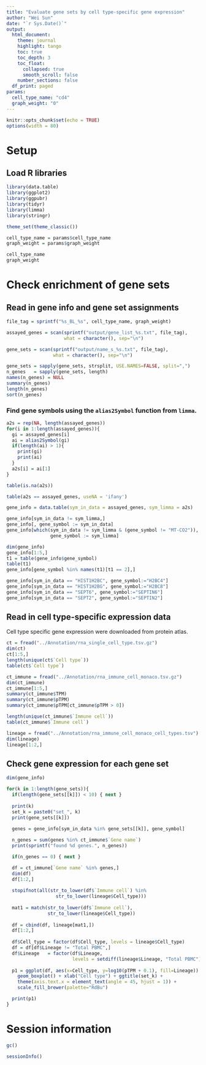 ```yaml
---
title: "Evaluate gene sets by cell type-specific gene expression"
author: "Wei Sun"
date: "`r Sys.Date()`"
output: 
  html_document:
    theme: journal
    highlight: tango
    toc: true
    toc_depth: 3
    toc_float:
      collapsed: true
      smooth_scroll: false
    number_sections: false
  df_print: paged
params:
  cell_type_name: "cd4"
  graph_weight: "0" 
---
```


```r
knitr::opts_chunk$set(echo = TRUE)
options(width = 80)
```


# Setup

## Load R libraries
```r
library(data.table)
library(ggplot2)
library(ggpubr)
library(tidyr)
library(limma)
library(stringr)

theme_set(theme_classic())

cell_type_name = params$cell_type_name
graph_weight = params$graph_weight

cell_type_name
graph_weight
```

# Check enrichment of gene sets

## Read in gene info and gene set assignments

```r
file_tag = sprintf("%s_BL_%s", cell_type_name, graph_weight)

assayed_genes = scan(sprintf("output/gene_list_%s.txt", file_tag), 
                     what = character(), sep="\n")

gene_sets = scan(sprintf("output/name_s_%s.txt", file_tag), 
                 what = character(), sep="\n")

gene_sets = sapply(gene_sets, strsplit, USE.NAMES=FALSE, split=",")
n_genes   = sapply(gene_sets, length)
names(n_genes) = NULL
summary(n_genes)
length(n_genes)
sort(n_genes)
```


### Find gene symbols using the `alias2Symbol` function from `limma`.

```r
a2s = rep(NA, length(assayed_genes))
for(i in 1:length(assayed_genes)){
  gi = assayed_genes[i]
  ai = alias2Symbol(gi)
  if(length(ai) > 1){
    print(gi)
    print(ai)
  }
  a2s[i] = ai[1]
}

table(is.na(a2s))

table(a2s == assayed_genes, useNA = 'ifany')

gene_info = data.table(sym_in_data = assayed_genes, sym_limma = a2s)

gene_info[sym_in_data != sym_limma,]
gene_info[, gene_symbol := sym_in_data]
gene_info[which(sym_in_data != sym_limma & (gene_symbol != "MT-CO2")), 
                gene_symbol := sym_limma]

dim(gene_info)
gene_info[1:5,]
t1 = table(gene_info$gene_symbol)
table(t1)
gene_info[gene_symbol %in% names(t1)[t1 == 2],]

gene_info[sym_in_data == "HIST1H2BC", gene_symbol:="H2BC4"]
gene_info[sym_in_data == "HIST1H2BG", gene_symbol:="H2BC8"]
gene_info[sym_in_data == "SEPT6", gene_symbol:="SEPTIN6"]
gene_info[sym_in_data == "SEPT2", gene_symbol:="SEPTIN2"]
```

## Read in cell type-specific expression data

Cell type specific gene expression were downloaded from protein atlas.

```r
ct = fread("../Annotation/rna_single_cell_type.tsv.gz")
dim(ct)
ct[1:5,]
length(unique(ct$`Cell type`))
table(ct$`Cell type`)

ct_immune = fread("../Annotation/rna_immune_cell_monaco.tsv.gz")
dim(ct_immune)
ct_immune[1:5,]
summary(ct_immune$TPM)
summary(ct_immune$pTPM)
summary(ct_immune$pTPM[ct_immune$pTPM > 0])

length(unique(ct_immune$`Immune cell`))
table(ct_immune$`Immune cell`)

lineage = fread("../Annotation/rna_immune_cell_monaco_cell_types.tsv")
dim(lineage)
lineage[1:2,]
```

## Check gene expression for each gene set

```r
dim(gene_info)

for(k in 1:length(gene_sets)){
  if(length(gene_sets[[k]]) < 10) { next }
  
  print(k)
  set_k = paste0("set_", k)
  print(gene_sets[[k]])
  
  genes = gene_info[sym_in_data %in% gene_sets[[k]], gene_symbol]

  n_genes = sum(genes %in% ct_immune$`Gene name`)
  print(sprintf("found %d genes.", n_genes))

  if(n_genes == 0) { next }

  df = ct_immune[`Gene name` %in% genes,]
  dim(df)
  df[1:2,]
  
  stopifnot(all(str_to_lower(df$`Immune cell`) %in% 
                  str_to_lower(lineage$Cell_type)))
  
  mat1 = match(str_to_lower(df$`Immune cell`), 
               str_to_lower(lineage$Cell_type))
  
  df = cbind(df, lineage[mat1,])
  df[1:2,]
  
  df$Cell_type = factor(df$Cell_type, levels = lineage$Cell_type)
  df = df[df$Lineage != "Total PBMC",]
  df$Lineage   = factor(df$Lineage, 
                        levels = setdiff(lineage$Lineage, "Total PBMC"))
  
  p1 = ggplot(df, aes(x=Cell_type, y=log10(pTPM + 0.1), fill=Lineage)) + 
    geom_boxplot() + xlab("Cell type") + ggtitle(set_k) + 
    theme(axis.text.x = element_text(angle = 45, hjust = 1)) + 
    scale_fill_brewer(palette="RdBu")

  print(p1)
}

```



# Session information
```r
gc()

sessionInfo()
```

